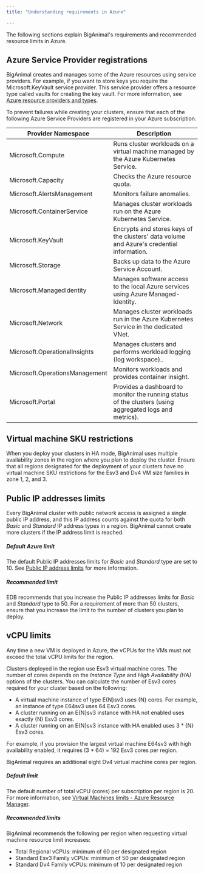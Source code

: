 ```yaml
---
title: "Understanding requirements in Azure"

---
```


The following sections explain BigAnimal's requirements and recommended resource limits in Azure.

## Azure Service Provider registrations

BigAnimal creates and manages some of the Azure resources using service providers. For example, if you want to store keys you require the Microsoft.KeyVault service provider. This service provider offers a resource type called vaults for creating the key vault. For more information, see [Azure resource providers and types](https://docs.microsoft.com/en-us/azure/azure-resource-manager/management/resource-providers-and-types). 

To prevent failures while creating your clusters, ensure that each of the following Azure Service Providers are registered in your Azure subscription.


| Provider Namespace             | Description                                                                                                         |
| ------------------------------ | --------------------------------------------------------------------------------------------------------------- |
| Microsoft.Compute              | Runs cluster workloads on a virtual machine managed by the Azure Kubernetes Service.    
Microsoft.Capacity   |  Checks the Azure resource quota.  |
Microsoft.AlertsManagement | Monitors failure anomalies.   |                                       |
| Microsoft.ContainerService     | Manages cluster workloads run on the Azure Kubernetes Service.                                  |
| Microsoft.KeyVault             | Encrypts and stores keys of the clusters' data volume and Azure's credential information.  |
| Microsoft.Storage              | Backs up data to the Azure Service Account. |
| Microsoft.ManagedIdentity      | Manages software access to the local Azure services using Azure Managed-Identity.     |
| Microsoft.Network              | Manages cluster workloads run in the Azure Kubernetes Service in the dedicated VNet.                              |
| Microsoft.OperationalInsights  | Manages clusters and performs workload logging (log workspace)..                                          |
| Microsoft.OperationsManagement | Monitors workloads and provides container insight.                                                                   |
| Microsoft.Portal               | Provides a dashboard to monitor the running status of the clusters (using aggregated logs and metrics).    |

## Virtual machine SKU restrictions

When you deploy your clusters in HA mode, BigAnimal uses multiple availability zones in the region where you plan to deploy the cluster. Ensure that all regions designated for the deployment of your clusters have no virtual machine SKU restrictions for the Esv3 and Dv4 VM size families in zone 1, 2, and 3.

## Public IP addresses limits

Every BigAnimal cluster with public network access is assigned a single public IP address, and this IP address counts against the quota for both *Basic* and *Standard* IP address types in a region. BigAnimal cannot create more clusters if the IP address limit is reached.

##### Default Azure limit

The default Public IP addresses limits for *Basic* and *Standard* type are set to 10. See [Public IP address limits](https://docs.microsoft.com/en-us/azure/azure-resource-manager/management/azure-subscription-service-limits#publicip-address) for more information.

##### Recommended limit

EDB recommends that you increase the Public IP addresses limits for *Basic* and *Standard* type to 50. For a requirement of more than 50 clusters, ensure that you increase the limit to the number of clusters you plan to deploy.

## vCPU limits

Any time a new VM is deployed in Azure, the vCPUs for the VMs must not exceed the total vCPU limits for the region. 

Clusters deployed in the region use Esv3 virtual machine cores. The number of cores depends on the *Instance Type* and *High Availability (HA)* options of the clusters. You can calculate the number of Esv3 cores required for your cluster based on the following:

* A virtual machine instance of type E{N}sv3 uses {N} cores. For example, an instance of type E64sv3 uses 64 Esv3 cores.
* A cluster running on an E{N}sv3 instance with HA not enabled uses exactly {N} Esv3 cores.
* A cluster running on an E{N}sv3 instance with HA enabled uses 3 * {N} Esv3 cores.

For example, if you provision the largest virtual machine E64sv3 with high availability enabled, it requires (3 * 64) = 192 Esv3 cores per region. 

BigAnimal requires an additional eight Dv4 virtual machine cores per region.

##### Default limit

The default number of total vCPU (cores) per subscription per region is 20. For more information, see [Virtual Machines limits - Azure Resource Manager](https://docs.microsoft.com/en-us/azure/azure-resource-manager/management/azure-subscription-service-limits#virtual-machines-limits---azure-resource-manager).

##### Recommended limits

BigAnimal recommends the following per region when requesting virtual machine resource limit increases:
* Total Regional vCPUs: minimum of 60 per designated region
* Standard Esv3 Family vCPUs: minimum of 50 per designated region
* Standard Dv4 Family vCPUs: minimum of 10 per designated region